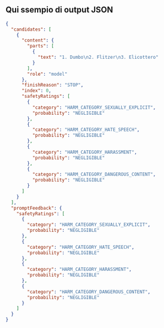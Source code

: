 ::: {.callout-note collapse="true"}
## Qui ssempio di output JSON

```.json
{
  "candidates": [
    {
      "content": {
        "parts": [
          {
            "text": "1. Dumbo\n2. Flitzer\n3. Elicottero"
          }
        ],
        "role": "model"
      },
      "finishReason": "STOP",
      "index": 0,
      "safetyRatings": [
        {
          "category": "HARM_CATEGORY_SEXUALLY_EXPLICIT",
          "probability": "NEGLIGIBLE"
        },
        {
          "category": "HARM_CATEGORY_HATE_SPEECH",
          "probability": "NEGLIGIBLE"
        },
        {
          "category": "HARM_CATEGORY_HARASSMENT",
          "probability": "NEGLIGIBLE"
        },
        {
          "category": "HARM_CATEGORY_DANGEROUS_CONTENT",
          "probability": "NEGLIGIBLE"
        }
      ]
    }
  ],
  "promptFeedback": {
    "safetyRatings": [
      {
        "category": "HARM_CATEGORY_SEXUALLY_EXPLICIT",
        "probability": "NEGLIGIBLE"
      },
      {
        "category": "HARM_CATEGORY_HATE_SPEECH",
        "probability": "NEGLIGIBLE"
      },
      {
        "category": "HARM_CATEGORY_HARASSMENT",
        "probability": "NEGLIGIBLE"
      },
      {
        "category": "HARM_CATEGORY_DANGEROUS_CONTENT",
        "probability": "NEGLIGIBLE"
      }
    ]
  }
}
```
:::

